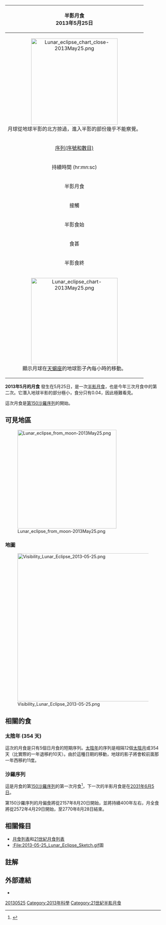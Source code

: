 {| class="wikitable" align=right width=280
! bgcolor=#e7dcc3 colspan=2|半影月食<BR>2013年5月25日
|-
| align=center colspan=2|[[File:Lunar_eclipse_chart_close-2013May25.png|280px]]<BR>月球從地球半影的北方掠過，進入半影的部份幾乎不能察覺。
|-
|align=center bgcolor=#c0d0e0| [[沙羅週期|序列(序號和數目)]]  || 150 (1/ 71)
|-
!align=center bgcolor=#c0b0e0 colspan=2| 持續時間 (hr:mn:sc)
|-
|align=center bgcolor=#d0d0e0 | 半影月食 || 1:03:56
|-
!align=center bgcolor=#a0d0e0 colspan=2|接觸
|-
|align=center bgcolor=#d0d0e0 | 半影食始 || 3:43:09 [[UTC|UTC]]
|-
|align=center bgcolor=#a0a0e0| 食甚 || 4:10:02 UTC
|-
|align=center bgcolor=#d0d0e0 | 半影食終 || 4:37:05 UTC
|-
| align=center colspan=2| [[Image:Lunar_eclipse_chart-2013May25.png|280px]]<BR>顯示月球在[[天蝎座|天蝎座]]的地球影子內每小時的移動。
|}

''' 2013年5月的月食''' 發生在5月25日，是一次[[月食|半影月食]]，也是今年三次月食中的第二次。它潛入地球半影的部分極小，食分只有0.04，因此極難看見。

這次月食是[[#沙羅序列|第150沙羅序列]]的開始。

== 可見地區 ==
[[File:Lunar_eclipse_from_moon-2013May25.png|320px]]

=== 地圖 ===
[[File:Visibility_Lunar_Eclipse_2013-05-25.png|480px]]

== 相關的食 ==

=== 太陰年 (354 天) ===

這次的月食是只有5個日月食的短期序列。[[陰曆|太陰年]]的序列是相隔12個[[朔望月|太陰月]]或354天（比實際的一年退移約10天）。由於這種日期的移動，地球的影子將會較前面那一年西移約11度。

{{Lunar eclipse set 2009-2013}}

=== 沙羅序列 ===

這是月食的第[[沙羅週期|150沙羅序列]]的第一次月食<ref>{{Cite web |url=http://www.hermit.org/Eclipse/gen_stats.cgi?mode=query&page=full&qtype=type&body=L&saros=150 |title=存档副本 |accessdate=2009-12-15 |archive-date=2014-02-27 |archive-url=https://web.archive.org/web/20140227034246/http://www.hermit.org/eclipse/gen_stats.cgi?mode=query&page=full&qtype=type&body=L&saros=150 |dead-url=no }}</ref>，下一次的半影月食是在[[2031年的月食|2031年6月5日]]。

第150沙羅序列的月偏食將從2157年8月20日開始，並將持續400年左右，月全食將從2572年4月29日開始，至2770年8月28日結束。

== 相關條目 ==
{{commonscat|Lunar eclipse of 2013 May 25}}
*[[月食列表|月食列表]]和[[21世紀月食列表|21世紀月食列表]]
*[[:File:2013-05-25_Lunar_Eclipse_Sketch.gif|:File:2013-05-25_Lunar_Eclipse_Sketch.gif]]圖

== 註解 ==
{{reflist}}
== 外部連結 ==
* {{LEplot2001 link|2013|May|25|N}}

{{lunar-eclipse-stub}}
{{月食}}

[[Category:2010年代月食|20130525]]
[[Category:2013年科學|Category:2013年科學]]
[[Category:21世紀半影月食|Category:21世紀半影月食]]